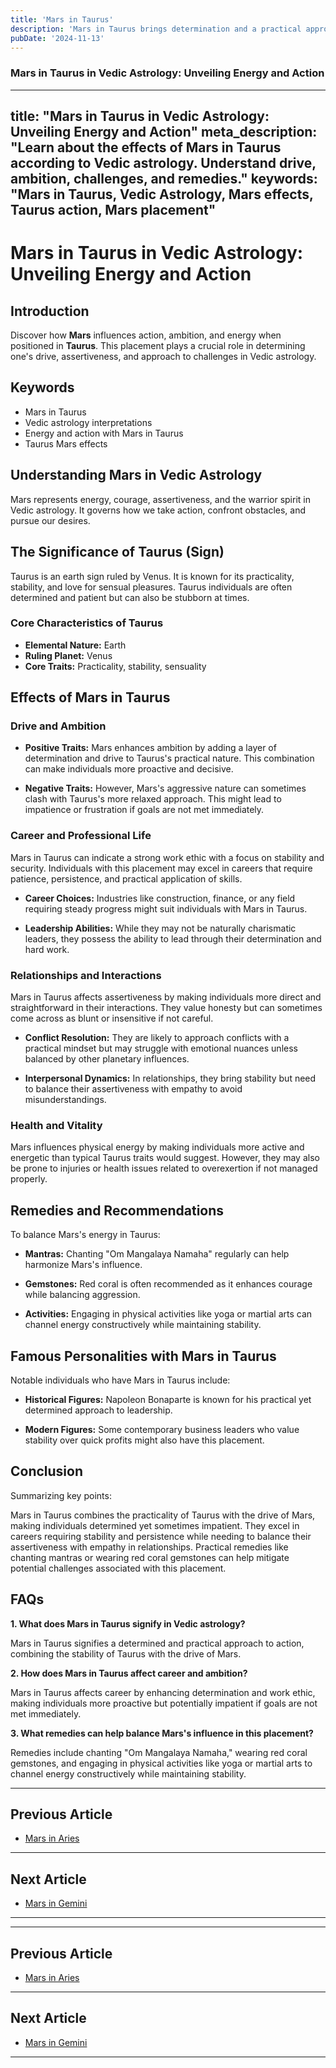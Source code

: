 ```yaml
---
title: 'Mars in Taurus'
description: 'Mars in Taurus brings determination and a practical approach to action. Individuals are hardworking, persistent, and value stability, but may also exhibit stubbornness and resistance to change in Vedic Astrology'
pubDate: '2024-11-13'
---
```


### Mars in Taurus in Vedic Astrology: Unveiling Energy and Action

---
title: "Mars in Taurus in Vedic Astrology: Unveiling Energy and Action"
meta_description: "Learn about the effects of Mars in Taurus according to Vedic astrology. Understand drive, ambition, challenges, and remedies."
keywords: "Mars in Taurus, Vedic Astrology, Mars effects, Taurus action, Mars placement"
---

# Mars in Taurus in Vedic Astrology: Unveiling Energy and Action

## Introduction

Discover how **Mars** influences action, ambition, and energy when positioned in **Taurus**. This placement plays a crucial role in determining one's drive, assertiveness, and approach to challenges in Vedic astrology.

## Keywords

- Mars in Taurus
- Vedic astrology interpretations
- Energy and action with Mars in Taurus
- Taurus Mars effects

## Understanding Mars in Vedic Astrology

Mars represents energy, courage, assertiveness, and the warrior spirit in Vedic astrology. It governs how we take action, confront obstacles, and pursue our desires.

## The Significance of Taurus (Sign)

Taurus is an earth sign ruled by Venus. It is known for its practicality, stability, and love for sensual pleasures. Taurus individuals are often determined and patient but can also be stubborn at times.

### Core Characteristics of Taurus

- **Elemental Nature:** Earth
- **Ruling Planet:** Venus
- **Core Traits:** Practicality, stability, sensuality

## Effects of Mars in Taurus

### Drive and Ambition

- **Positive Traits:** Mars enhances ambition by adding a layer of determination and drive to Taurus's practical nature. This combination can make individuals more proactive and decisive.
  
- **Negative Traits:** However, Mars's aggressive nature can sometimes clash with Taurus's more relaxed approach. This might lead to impatience or frustration if goals are not met immediately.

### Career and Professional Life

Mars in Taurus can indicate a strong work ethic with a focus on stability and security. Individuals with this placement may excel in careers that require patience, persistence, and practical application of skills.

- **Career Choices:** Industries like construction, finance, or any field requiring steady progress might suit individuals with Mars in Taurus.
  
- **Leadership Abilities:** While they may not be naturally charismatic leaders, they possess the ability to lead through their determination and hard work.

### Relationships and Interactions

Mars in Taurus affects assertiveness by making individuals more direct and straightforward in their interactions. They value honesty but can sometimes come across as blunt or insensitive if not careful.

- **Conflict Resolution:** They are likely to approach conflicts with a practical mindset but may struggle with emotional nuances unless balanced by other planetary influences.
  
- **Interpersonal Dynamics:** In relationships, they bring stability but need to balance their assertiveness with empathy to avoid misunderstandings.

### Health and Vitality

Mars influences physical energy by making individuals more active and energetic than typical Taurus traits would suggest. However, they may also be prone to injuries or health issues related to overexertion if not managed properly.

## Remedies and Recommendations

To balance Mars's energy in Taurus:

- **Mantras:** Chanting "Om Mangalaya Namaha" regularly can help harmonize Mars's influence.
  
- **Gemstones:** Red coral is often recommended as it enhances courage while balancing aggression.
  
- **Activities:** Engaging in physical activities like yoga or martial arts can channel energy constructively while maintaining stability.

## Famous Personalities with Mars in Taurus

Notable individuals who have Mars in Taurus include:

- **Historical Figures:** Napoleon Bonaparte is known for his practical yet determined approach to leadership.
  
- **Modern Figures:** Some contemporary business leaders who value stability over quick profits might also have this placement.

## Conclusion

Summarizing key points:

Mars in Taurus combines the practicality of Taurus with the drive of Mars, making individuals determined yet sometimes impatient. They excel in careers requiring stability and persistence while needing to balance their assertiveness with empathy in relationships. Practical remedies like chanting mantras or wearing red coral gemstones can help mitigate potential challenges associated with this placement.

## FAQs

**1. What does Mars in Taurus signify in Vedic astrology?**

Mars in Taurus signifies a determined and practical approach to action, combining the stability of Taurus with the drive of Mars.

**2. How does Mars in Taurus affect career and ambition?**

Mars in Taurus affects career by enhancing determination and work ethic, making individuals more proactive but potentially impatient if goals are not met immediately.

**3. What remedies can help balance Mars's influence in this placement?**

Remedies include chanting "Om Mangalaya Namaha," wearing red coral gemstones, and engaging in physical activities like yoga or martial arts to channel energy constructively while maintaining stability.

---

## Previous Article
- [Mars in Aries](/blogs-md/0803_Mars_In_Rashi/080301_Mars_in_Aries.mdx)

---

## Next Article
- [Mars in Gemini](/blogs-md/0803_Mars_In_Rashi/080303_Mars_in_Gemini.mdx)

---
---

## Previous Article
- [Mars in Aries](080301_Mars_in_Aries.mdx)

---

## Next Article
- [Mars in Gemini](080303_Mars_in_Gemini.mdx)

---
